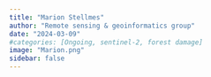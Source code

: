 ```yaml
---
title: "Marion Stellmes"
author: "Remote sensing & geoinformatics group"
date: "2024-03-09"
#categories: [Ongoing, sentinel-2, forest damage]
image: "Marion.png"
sidebar: false
---
```




